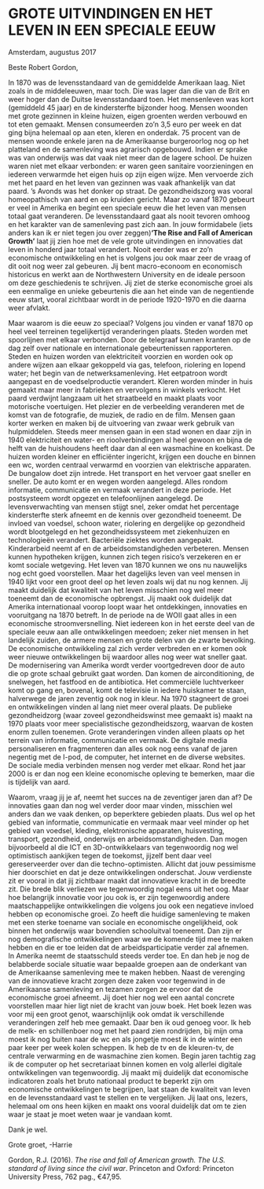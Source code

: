
# GROTE UITVINDINGEN EN HET LEVEN IN EEN SPECIALE EEUW


Amsterdam, augustus 2017

Beste Robert Gordon,


In 1870 was de levensstandaard van de gemiddelde Amerikaan laag. Niet zoals in de middeleeuwen, maar toch. Die was lager dan die van de Brit en weer hoger dan de Duitse levensstandaard toen. Het mensenleven was kort (gemiddeld 45 jaar) en de kindersterfte bijzonder hoog. Mensen woonden met grote gezinnen in kleine huizen, eigen groenten werden verbouwd en tot eten gemaakt. Mensen consumeerden zo’n 3,5 euro per week en dat ging bijna helemaal op aan eten, kleren en onderdak. 75 procent van de mensen woonde enkele jaren na de Amerikaanse burgeroorlog nog op het platteland en de samenleving was agrarisch opgebouwd. Indien er sprake was van onderwijs was dat vaak niet meer dan de lagere school. De huizen waren niet met elkaar verbonden: er waren geen sanitaire voorzieningen en iedereen verwarmde het eigen huis op zijn eigen wijze. Men vervoerde zich met het paard en het leven van gezinnen was vaak afhankelijk van dat paard. ’s Avonds was het donker op straat. De gezondheidszorg was vooral homeopathisch van aard en op kruiden gericht. Maar zo vanaf 1870 gebeurt er veel in Amerika en begint een speciale eeuw die het leven van mensen totaal gaat veranderen. De levensstandaard gaat als nooit tevoren omhoog en het karakter van de samenleving past zich aan. In jouw formidabele (iets anders kan ik er niet tegen jou over zeggen)**‘The Rise and Fall of American Growth’** laat jij zien hoe met de vele grote uitvindingen en innovaties dat leven in honderd jaar totaal verandert. Nooit eerder was er zo’n economische ontwikkeling en het is volgens jou ook maar zeer de vraag of dit ooit nog weer zal gebeuren. Jij bent macro-econoom en economisch historicus en werkt aan de Northwestern University en de ideale persoon om deze geschiedenis te schrijven. Jij ziet de sterke economische groei als een eenmalige en unieke gebeurtenis die aan het einde van de negentiende eeuw start, vooral zichtbaar wordt in de periode 1920-1970 en die daarna weer afvlakt. 



Maar waarom is die eeuw zo speciaal? Volgens jou vinden er vanaf 1870 op heel veel terreinen tegelijkertijd veranderingen plaats. Steden worden met spoorlijnen met elkaar verbonden. Door de telegraaf kunnen kranten op de dag zelf over nationale en internationale gebeurtenissen rapporteren. Steden en huizen worden van elektriciteit voorzien en worden ook op andere wijzen aan elkaar gekoppeld via gas, telefoon, riolering en lopend water; het begin van de netwerksamenleving. Het eetpatroon wordt aangepast en de voedselproductie verandert. Kleren worden minder in huis gemaakt maar meer in fabrieken en vervolgens in winkels verkocht. Het paard verdwijnt langzaam uit het straatbeeld en maakt plaats voor motorische voertuigen. Het plezier en de verbeelding veranderen met de komst van de fotografie, de muziek, de radio en de film. Mensen gaan korter werken en maken bij de uitvoering van zwaar werk gebruik van hulpmiddelen. Steeds meer mensen gaan in een stad wonen en daar zijn in 1940 elektriciteit en water- en rioolverbindingen al heel gewoon en bijna de helft van de huishoudens heeft daar dan al een wasmachine en koelkast. De huizen worden kleiner en efficiënter ingericht, krijgen een douche en binnen een wc, worden centraal verwarmd en voorzien van elektrische apparaten. De bungalow doet zijn intrede. Het transport en het vervoer gaat sneller en sneller. De auto komt er en wegen worden aangelegd. Alles rondom informatie, communicatie en vermaak verandert in deze periode. Het postsysteem wordt opgezet en telefoonlijnen aangelegd. De levensverwachting van mensen stijgt snel, zeker omdat het percentage kindersterfte sterk afneemt en de kennis over gezondheid toeneemt. De invloed van voedsel, schoon water, riolering en dergelijke op gezondheid wordt blootgelegd en het gezondheidssysteem met ziekenhuizen en technologieën verandert. Bacteriële ziektes worden aangepakt. Kinderarbeid neemt af en de arbeidsomstandigheden verbeteren. Mensen kunnen hypotheken krijgen, kunnen zich tegen risico’s verzekeren en er komt sociale wetgeving. Het leven van 1870 kunnen we ons nu nauwelijks nog echt goed voorstellen. Maar het dagelijks leven van veel mensen in 1940 lijkt voor een groot deel op het leven zoals wij dat nu nog kennen. Jij maakt duidelijk dat kwaliteit van het leven misschien nog wel meer toeneemt dan de economische opbrengst. Jij maakt ook duidelijk dat Amerika internationaal voorop loopt waar het ontdekkingen, innovaties en vooruitgang na 1870 betreft. 
In de periode na de WOII gaat alles in een economische stroomversnelling. Niet iedereen kon in het eerste deel van de speciale eeuw aan alle ontwikkelingen meedoen; zeker niet mensen in het landelijk zuiden, de armere mensen en grote delen van de zwarte bevolking. De economische ontwikkeling zal zich verder verbreden en er komen ook weer nieuwe ontwikkelingen bij waardoor alles nog weer wat sneller gaat. De modernisering van Amerika wordt verder voortgedreven door de auto die op grote schaal gebruikt gaat worden. Dan komen de airconditioning, de snelwegen, het fastfood en de antibiotica. Het commerciële luchtverkeer komt op gang en, bovenal, komt de televisie in iedere huiskamer te staan, halverwege de jaren zeventig ook nog in kleur. Na 1970 stagneert de groei en ontwikkelingen vinden al lang niet meer overal plaats. De publieke gezondheidzorg (waar zoveel gezondheidswinst mee gemaakt is) maakt na 1970 plaats voor meer specialistische gezondheidszorg, waarvan de kosten enorm zullen toenemen. Grote veranderingen vinden alleen plaats op het terrein van informatie, communicatie en vermaak. De digitale media personaliseren en fragmenteren dan alles ook nog eens vanaf de jaren negentig met de I-pod, de computer, het internet en de diverse websites. De sociale media verbinden mensen nog verder met elkaar. Rond het jaar 2000 is er dan nog een kleine economische opleving te bemerken, maar die is tijdelijk van aard. 


Waarom, vraag jij je af, neemt het succes na de zeventiger jaren dan af? De innovaties gaan dan nog wel verder door maar vinden, misschien wel anders dan we vaak denken, op beperktere gebieden plaats. Dus wel op het gebied van informatie, communicatie en vermaak maar veel minder op het gebied van voedsel, kleding, elektronische apparaten, huisvesting, transport, gezondheid, onderwijs en arbeidsomstandigheden. Dan mogen bijvoorbeeld al die ICT en 3D-ontwikkelaars van tegenwoordig nog wel optimistisch aankijken tegen de toekomst, jijzelf bent daar veel gereserveerder over dan die techno-optimisten. Allicht dat jouw pessimisme hier doorschiet en dat je deze ontwikkelingen onderschat. Jouw verdienste zit er vooral in dat jij zichtbaar maakt dat innovatieve kracht in de breedte zit. Die brede blik verliezen we tegenwoordig nogal eens uit het oog. Maar hoe belangrijk innovatie voor jou ook is, er zijn tegenwoordig andere maatschappelijke ontwikkelingen die volgens jou ook een negatieve invloed hebben op economische groei. Zo heeft die huidige samenleving te maken met een sterke toename van sociale en economische ongelijkheid, ook binnen het onderwijs waar bovendien schooluitval toeneemt. Dan zijn er nog demografische ontwikkelingen waar we de komende tijd mee te maken hebben en die er toe leiden dat de arbeidsparticipatie verder zal afnemen. In Amerika neemt de staatsschuld steeds verder toe. En dan heb je nog de belabberde sociale situatie waar bepaalde groepen aan de onderkant van de Amerikaanse samenleving mee te maken hebben. Naast de verenging van de innovatieve kracht zorgen deze zaken voor tegenwind in de Amerikaanse samenleving en tezamen zorgen ze ervoor dat de economische groei afneemt. Jij doet hier nog wel een aantal concrete voorstellen maar hier ligt niet de kracht van jouw boek. Het boek lezen was voor mij een groot genot, waarschijnlijk ook omdat ik verschillende veranderingen zelf heb mee gemaakt. Daar ben ik oud genoeg voor. Ik heb de melk- en schillenboer nog met het paard zien rondrijden, bij mijn oma moest ik nog buiten naar de wc en als jongetje moest ik in de winter een paar keer per week kolen scheppen. Ik heb de tv en de kleuren-tv, de centrale verwarming en de wasmachine zien komen. Begin jaren tachtig zag ik de computer op het secretariaat binnen komen en volg allerlei digitale ontwikkelingen van tegenwoordig. Jij maakt mij duidelijk dat economische indicatoren zoals het bruto nationaal product te beperkt zijn om economische ontwikkelingen te begrijpen, laat staan de kwaliteit van leven en de levensstandaard vast te stellen en te vergelijken. Jij laat ons, lezers, helemaal om ons heen kijken en maakt ons vooral duidelijk dat om te zien waar je staat je moet weten waar je vandaan komt.

Dank je wel.

Grote groet, -Harrie

Gordon, R.J. (2016). *The rise and fall of American growth. The U.S. standard of living since the civil war*. Princeton and Oxford: Princeton University Press, 762 pag., €47,95.

